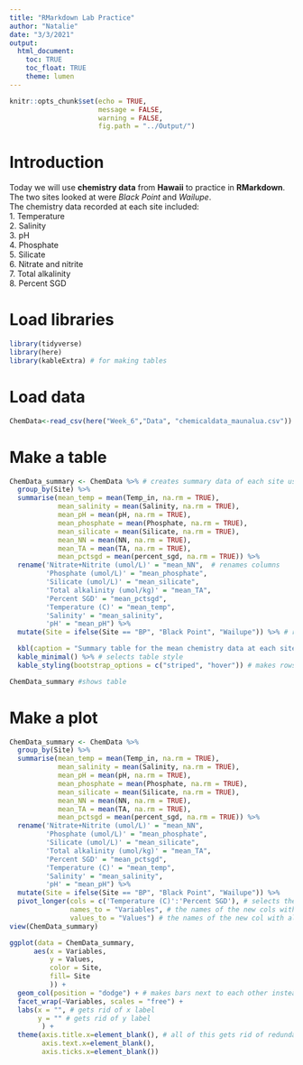 ```yaml
---
title: "RMarkdown Lab Practice"
author: "Natalie"
date: "3/3/2021"
output:
  html_document:
    toc: TRUE
    toc_float: TRUE
    theme: lumen
---
```


```r
knitr::opts_chunk$set(echo = TRUE, 
                      message = FALSE, 
                      warning = FALSE, 
                      fig.path = "../Output/")
```
# Introduction
Today we will use **chemistry data** from **Hawaii** to practice in **RMarkdown**.  
The two sites looked at were _Black Point_ and _Wailupe_.  
The chemistry data recorded at each site included:  
1. Temperature  
2. Salinity  
3. pH  
4. Phosphate  
5. Silicate  
6. Nitrate and nitrite  
7. Total alkalinity  
8. Percent SGD  

# Load libraries
```r
library(tidyverse)
library(here)
library(kableExtra) # for making tables 

```

# Load data
```r
ChemData<-read_csv(here("Week_6","Data", "chemicaldata_maunalua.csv"))
```

# Make a table
```r
ChemData_summary <- ChemData %>% # creates summary data of each site using means
  group_by(Site) %>% 
  summarise(mean_temp = mean(Temp_in, na.rm = TRUE),
            mean_salinity = mean(Salinity, na.rm = TRUE),
            mean_pH = mean(pH, na.rm = TRUE),
            mean_phosphate = mean(Phosphate, na.rm = TRUE),
            mean_silicate = mean(Silicate, na.rm = TRUE),
            mean_NN = mean(NN, na.rm = TRUE),
            mean_TA = mean(TA, na.rm = TRUE),
            mean_pctsgd = mean(percent_sgd, na.rm = TRUE)) %>% 
  rename('Nitrate+Nitrite (umol/L)' = "mean_NN",  # renames columns  
         'Phosphate (umol/L)' = "mean_phosphate",
         'Silicate (umol/L)' = "mean_silicate",
         'Total alkalinity (umol/kg)' = "mean_TA",
         'Percent SGD' = "mean_pctsgd",
         'Temperature (C)' = "mean_temp",
         'Salinity' = "mean_salinity",
         'pH' = "mean_pH") %>%
  mutate(Site = ifelse(Site == "BP", "Black Point", "Wailupe")) %>% # renames site rows

  kbl(caption = "Summary table for the mean chemistry data at each site.") %>% # creates table with caption
  kable_minimal() %>% # selects table style
  kable_styling(bootstrap_options = c("striped", "hover")) # makes rows more defined 

ChemData_summary #shows table 
```

# Make a plot 
```r
ChemData_summary <- ChemData %>% 
  group_by(Site) %>% 
  summarise(mean_temp = mean(Temp_in, na.rm = TRUE),
            mean_salinity = mean(Salinity, na.rm = TRUE),
            mean_pH = mean(pH, na.rm = TRUE),
            mean_phosphate = mean(Phosphate, na.rm = TRUE),
            mean_silicate = mean(Silicate, na.rm = TRUE),
            mean_NN = mean(NN, na.rm = TRUE),
            mean_TA = mean(TA, na.rm = TRUE),
            mean_pctsgd = mean(percent_sgd, na.rm = TRUE)) %>% 
  rename('Nitrate+Nitrite (umol/L)' = "mean_NN",  
         'Phosphate (umol/L)' = "mean_phosphate",
         'Silicate (umol/L)' = "mean_silicate",
         'Total alkalinity (umol/kg)' = "mean_TA",
         'Percent SGD' = "mean_pctsgd",
         'Temperature (C)' = "mean_temp",
         'Salinity' = "mean_salinity",
         'pH' = "mean_pH") %>%
  mutate(Site = ifelse(Site == "BP", "Black Point", "Wailupe")) %>% 
  pivot_longer(cols = c('Temperature (C)':'Percent SGD'), # selects the cols you want to pivot  
               names_to = "Variables", # the names of the new cols with all the column names 
               values_to = "Values") # the names of the new col with all the values 
view(ChemData_summary)

ggplot(data = ChemData_summary,
      aes(x = Variables,
          y = Values,
          color = Site,
          fill= Site
          )) + 
  geom_col(position = "dodge") + # makes bars next to each other instead of overlapping 
  facet_wrap(~Variables, scales = "free") +
  labs(x = "", # gets rid of x label
       y = "" # gets rid of y label
        ) +
  theme(axis.title.x=element_blank(), # all of this gets rid of redundant labels on each facet
        axis.text.x=element_blank(),
        axis.ticks.x=element_blank())

```

